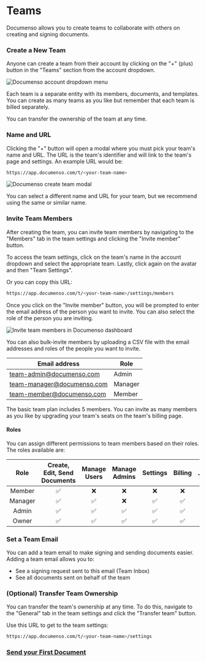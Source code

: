 

# Teams

Documenso allows you to create teams to collaborate with others on creating and signing documents.

<Steps>

### Create a New Team

Anyone can create a team from their account by clicking on the "+" (plus) button in the "Teams" section from the account dropdown.

![Documenso account dropdown menu](/get-started-images/add-team.webp)

Each team is a separate entity with its members, documents, and templates. You can create as many teams as you like but remember that each team is billed separately.

<Callout type="info">You can transfer the ownership of the team at any time.</Callout>

### Name and URL

Clicking the "+" button will open a modal where you must pick your team's name and URL. The URL is the team's identifier and will link to the team's page and settings. An example URL would be:

```bash
https://app.documenso.com/t/<your-team-name>
```

![Documenso create team modal](/get-started-images/add-team-2.webp)

You can select a different name and URL for your team, but we recommend using the same or similar name.

### Invite Team Members

After creating the team, you can invite team members by navigating to the "Members" tab in the team settings and clicking the "Invite member" button.

To access the team settings, click on the team's name in the account dropdown and select the appropriate team. Lastly, click again on the avatar and then "Team Settings".

Or you can copy this URL:

```bash
https://app.documenso.com/t/<your-team-name>/settings/members
```

Once you click on the "Invite member" button, you will be prompted to enter the email address of the person you want to invite. You can also select the role of the person you are inviting.

![Invite team members in Documenso dashboard](/get-started-images/add-team-members-documenso.webp)

You can also bulk-invite members by uploading a CSV file with the email addresses and roles of the people you want to invite.

| Email address              | Role    |
| -------------------------- | ------- |
| team-admin@documenso.com   | Admin   |
| team-manager@documenso.com | Manager |
| team-member@documenso.com  | Member  |

<Callout type="info">
  The basic team plan includes 5 members. You can invite as many members as you like by upgrading
  your team's seats on the team's billing page.
</Callout>

#### Roles

You can assign different permissions to team members based on their roles. The roles available are:

|  Role   | Create, Edit, Send Documents | Manage Users | Manage Admins | Settings | Billing | Delete/ Transfer |
| :-----: | :--------------------------: | :----------: | :-----------: | :------: | :-----: | :--------------: |
| Member  |              ✅              |      ❌      |      ❌       |    ❌    |   ❌    |        ❌        |
| Manager |              ✅              |      ✅      |      ❌       |    ✅    |   ✅    |        ❌        |
|  Admin  |              ✅              |      ✅      |      ✅       |    ✅    |   ✅    |        ❌        |
|  Owner  |              ✅              |      ✅      |      ✅       |    ✅    |   ✅    |        ✅        |

### Set a Team Email

You can add a team email to make signing and sending documents easier. Adding a team email allows you to:

- See a signing request sent to this email (Team Inbox)
- See all documents sent on behalf of the team

### (Optional) Transfer Team Ownership

You can transfer the team's ownership at any time. To do this, navigate to the "General" tab in the team settings and click the "Transfer team" button.

Use this URL to get to the team settings:

```bash
https://app.documenso.com/t/<your-team-name>/settings
```

### [Send your First Document](https://app.documenso.com/)

</Steps>

